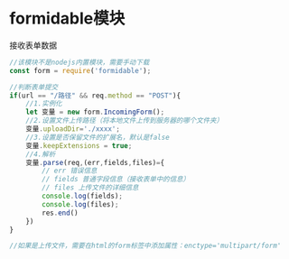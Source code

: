 # formidable模块

接收表单数据

```js
//该模块不是nodejs内置模块，需要手动下载
const form = require('formidable');

//判断表单提交
if(url == "/路径" && req.method == "POST"){
    //1.实例化
    let 变量 = new form.IncomingForm();
    //2.设置文件上传路径（将本地文件上传到服务器的哪个文件夹）
    变量.uploadDir='./xxxx';
    //3.设置是否保留文件的扩展名，默认是false
    变量.keepExtensions = true;
    //4.解析
    变量.parse(req,(err,fields,files)={
        // err 错误信息
        // fields 普通字段信息（接收表单中的信息）
        // files 上传文件的详细信息
        console.log(fields);
        console.log(files);
        res.end()
    })
}

//如果是上传文件，需要在html的form标签中添加属性：enctype='multipart/form'
```

